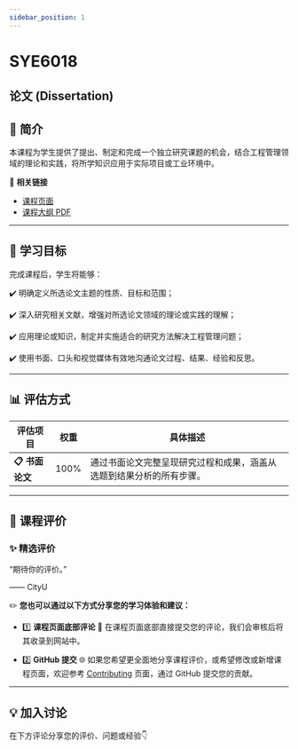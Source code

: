```yaml
---
sidebar_position: 1
---
```


# SYE6018
## 论文 (Dissertation)

## **📘 简介**
本课程为学生提供了提出、制定和完成一个独立研究课题的机会，结合工程管理领域的理论和实践，将所学知识应用于实际项目或工业环境中。

🔗 **相关链接**
- [课程页面](https://www.cityu.edu.hk/catalogue/pg/202425/course/SYE6018.htm)
- [课程大纲 PDF](https://www.cityu.edu.hk/catalogue/pg/202425/course/SYE6018.pdf)

---

## **🎯 学习目标**

完成课程后，学生将能够：

✔️ 明确定义所选论文主题的性质、目标和范围；

✔️ 深入研究相关文献，增强对所选论文领域的理论或实践的理解；

✔️ 应用理论或知识，制定并实施适合的研究方法解决工程管理问题；

✔️ 使用书面、口头和视觉媒体有效地沟通论文过程、结果、经验和反思。

---

## **📊 评估方式**

| **评估项目**          | **权重** | **具体描述**                                                                                       |
|----------------------|---------|---------------------------------------------------------------------------------------------------|
| **📋 书面论文**        | 100%     | 通过书面论文完整呈现研究过程和成果，涵盖从选题到结果分析的所有步骤。                                           |

---

## **💬 课程评价**

### ✨ **精选评价**
<div className={commentStyles.commentBox}>
    <p className={commentStyles.commentText}>
        “期待你的评价。”
    </p>
    <p className={commentStyles.commentAuthor}>—— CityU</p>
</div>

✏️ **您也可以通过以下方式分享您的学习体验和建议：**

- 1️⃣ **课程页面底部评论**
💬 在课程页面底部直接提交您的评论，我们会审核后将其收录到网站中。

- 2️⃣ **GitHub 提交**
🌐 如果您希望更全面地分享课程评价，或希望修改或新增课程页面，欢迎参考 [Contributing](/contributing) 页面，通过 GitHub 提交您的贡献。

---

## **💡 加入讨论**

在下方评论分享您的评价、问题或经验👇
<Utterances />
